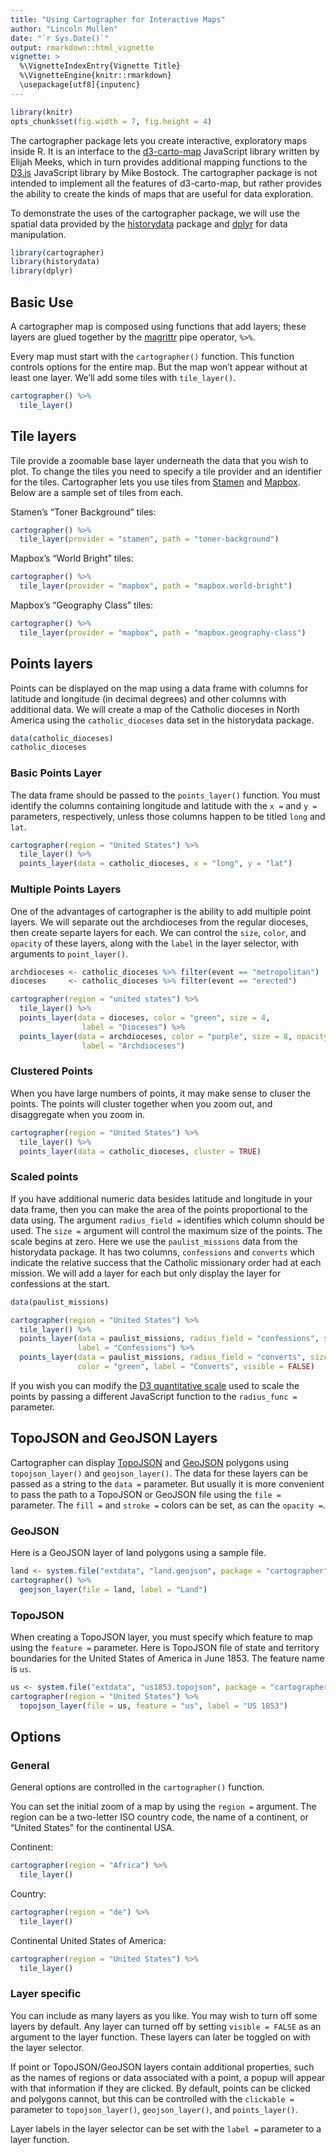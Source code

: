 ```yaml
---
title: "Using Cartographer for Interactive Maps"
author: "Lincoln Mullen"
date: "`r Sys.Date()`"
output: rmarkdown::html_vignette
vignette: >
  %\VignetteIndexEntry{Vignette Title}
  %\VignetteEngine{knitr::rmarkdown}
  \usepackage[utf8]{inputenc}
---
```


```r
library(knitr)
opts_chunk$set(fig.width = 7, fig.height = 4)
```

The cartographer package lets you create interactive, exploratory maps inside R. It is an interface to the [d3-carto-map](https://github.com/emeeks/d3-carto-map) JavaScript library written by Elijah Meeks, which in turn provides additional mapping functions to the [D3.js](http://d3js.org/) JavaScript library by Mike Bostock. The cartographer package is not intended to implement all the features of d3-carto-map, but rather provides the ability to create the kinds of maps that are useful for data exploration.

To demonstrate the uses of the cartographer package, we will use the spatial data provided by the [historydata](https://github.com/ropensci/historydata) package and [dplyr](http://cran.rstudio.org/web/packages/dplyr/) for data manipulation.

```r
library(cartographer)
library(historydata)
library(dplyr)
```

## Basic Use

A cartographer map is composed using functions that add layers; these layers are glued together by the [magrittr](https://github.com/smbache/magrittr) pipe operator, `%>%`.

Every map must start with the `cartographer()` function. This function controls options for the entire map. But the map won't appear without at least one layer. We'll add some tiles with `tile_layer()`.

```r
cartographer() %>%
  tile_layer()
```

## Tile layers

Tile provide a zoomable base layer underneath the data that you wish to plot. To change the tiles you need to specify a tile provider and an identifier for the tiles. Cartographer lets you use tiles from [Stamen](http://maps.stamen.com/#toner/12/37.7706/-122.3782) and [Mapbox](http://a.tiles.mapbox.com/v3/mapbox/maps.html). Below are a sample set of tiles from each.

Stamen's "Toner Background" tiles:

```r
cartographer() %>%
  tile_layer(provider = "stamen", path = "toner-background")
```

Mapbox's "World Bright" tiles:

```r
cartographer() %>%
  tile_layer(provider = "mapbox", path = "mapbox.world-bright")
```

Mapbox's "Geography Class" tiles:

```r
cartographer() %>%
  tile_layer(provider = "mapbox", path = "mapbox.geography-class")
```

## Points layers

Points can be displayed on the map using a data frame with columns for latitude and longitude (in decimal degrees) and other columns with additional data. We will create a map of the Catholic dioceses in North America using the `catholic_dioceses` data set in the historydata package.

```r
data(catholic_dioceses)
catholic_dioceses
```

### Basic Points Layer

The data frame should be passed to the `points_layer()` function. You must identify the columns containing longitude and latitude with the `x =` and `y =` parameters, respectively, unless those columns happen to be titled `long` and `lat`. 

```r
cartographer(region = "United States") %>%
  tile_layer() %>%
  points_layer(data = catholic_dioceses, x = "long", y = "lat")
```

### Multiple Points Layers

One of the advantages of cartographer is the ability to add multiple point layers. We will separate out the archdioceses from the regular dioceses, then create separte layers for each. We can control the `size`, `color`, and `opacity` of these layers, along with the `label` in the layer selector, with arguments to `point_layer()`.

```r
archdioceses <- catholic_dioceses %>% filter(event == "metropolitan")
dioceses     <- catholic_dioceses %>% filter(event == "erected")

cartographer(region = "united states") %>%
  tile_layer() %>%
  points_layer(data = dioceses, color = "green", size = 4,
                label = "Dioceses") %>%
  points_layer(data = archdioceses, color = "purple", size = 8, opacity = 1,
                label = "Archdioceses")
```

### Clustered Points

When you have large numbers of points, it may make sense to cluser the points. The points will cluster together when you zoom out, and disaggregate when you zoom in. 

```r
cartographer(region = "United States") %>%
  tile_layer() %>%
  points_layer(data = catholic_dioceses, cluster = TRUE)
```

### Scaled points

If you have additional numeric data besides latitude and longitude in your data frame, then you can make the area of the points proportional to the data using. The argument `radius_field =` identifies which column should be used. The `size =` argument will control the maximum size of the points. The scale begins at zero. Here we use the `paulist_missions` data from the historydata package. It has two columns, `confessions` and `converts` which indicate the relative success that the Catholic missionary order had at each mission. We will add a layer for each but only display the layer for confessions at the start.

```r
data(paulist_missions)

cartographer(region = "United States") %>%
  tile_layer() %>%
  points_layer(data = paulist_missions, radius_field = "confessions", size = 8,
               label = "Confessions") %>%
  points_layer(data = paulist_missions, radius_field = "converts", size = 8,
               color = "green", label = "Converts", visible = FALSE)
```

If you wish you can modify the [D3 quantitative scale](https://github.com/mbostock/d3/wiki/Quantitative-Scales) used to scale the points by passing a different JavaScript function to the `radius_func =` parameter.

## TopoJSON and GeoJSON Layers

Cartographer can display [TopoJSON](https://github.com/mbostock/topojson) and [GeoJSON](http://geojson.org/) polygons using `topojson_layer()` and `geojson_layer()`. The data for these layers can be passed as a string to the `data =` parameter. But usually it is more convenient to pass the path to a TopoJSON or GeoJSON file using the `file = ` parameter. The `fill =` and `stroke =` colors can be set, as can the `opacity =`.

### GeoJSON

Here is a GeoJSON layer of land polygons using a sample file.

```r
land <- system.file("extdata", "land.geojson", package = "cartographer")
cartographer() %>%
  geojson_layer(file = land, label = "Land")
```

### TopoJSON

When creating a TopoJSON layer, you must specify which feature to map using the `feature =` parameter. Here is TopoJSON file of state and territory boundaries for the United States of America in June 1853. The feature name is `us`.

```r
us <- system.file("extdata", "us1853.topojson", package = "cartographer")
cartographer(region = "United States") %>%
  topojson_layer(file = us, feature = "us", label = "US 1853")
```

## Options

### General

General options are controlled in the `cartographer()` function.

You can set the initial zoom of a map by using the `region =` argument. The region can be a two-letter ISO country code, the name of a continent, or "United States" for the continental USA.

Continent:

```r
cartographer(region = "Africa") %>%
  tile_layer()
```

Country:

```r
cartographer(region = "de") %>%
  tile_layer()
```

Continental United States of America:

```r
cartographer(region = "United States") %>%
  tile_layer()
```

### Layer specific

You can include as many layers as you like. You may wish to turn off some layers by default. Any layer can turned off by setting `visible = FALSE` as an argument to the layer function. These layers can later be toggled on with the layer selector.

If point or TopoJSON/GeoJSON layers contain additional properties, such as the names of regions or data associated with a point, a popup will appear with that information if they are clicked. By default, points can be clicked and polygons cannot, but this can be controlled with the `clickable =` parameter to `topojson_layer()`, `geojson_layer()`, and `points_layer()`.

Layer labels in the layer selector can be set with the `label =` parameter to a layer function.
